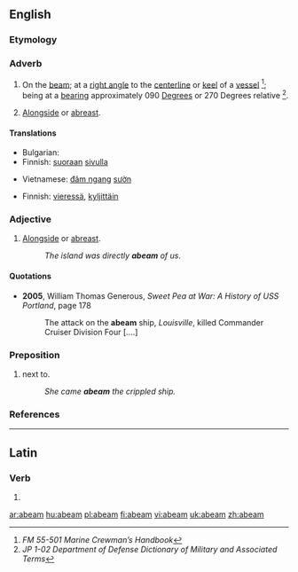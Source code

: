 ==English==

===Etymology===
{{prefix|a|beam}}

===Adverb===
{{en-adv}}

# {{nautical}} On the [[beam]]; at a [[right angle]] to the [[centerline]] or [[keel]] of a [[vessel]] <ref name="FM55-501">''FM 55-501 Marine Crewman’s Handbook''</ref>; being at a [[bearing]] approximately 090 [[degree|Degrees]] or 270 Degrees relative <ref name="JP102">''JP 1-02 Department of Defense Dictionary of Military and Associated Terms''</ref>.
# {{nautical}} [[alongside|Alongside]] or [[abreast]].

====Translations====
{{trans-top|on the beam}}
* Bulgarian: {{t|bg|мор: отстрани, перпендикулярно на кила на кораба|sc=Cyrl}}
* Finnish: [[suoraan]] [[sivu|sivulla]]
{{trans-mid}}
* Vietnamese: [[đâm ngang]] [[sườn]]
{{trans-bottom}}

{{trans-top|alongside}}
* Finnish: [[vieressä]], [[kyljittäin]]
{{trans-mid}}
{{trans-bottom}}

===Adjective===
{{en-adj}}

# {{nautical}} [[alongside|Alongside]] or [[abreast]].
#: ''The island was directly '''abeam''' of us.''

====Quotations====
* '''2005''', William Thomas Generous, ''Sweet Pea at War: A History of USS Portland'', page 178
*: The attack on the '''abeam''' ship, ''Louisville'', killed Commander Cruiser Division Four [....]

===Preposition===
{{en-prep}}

# {{nautical}} next to.
#: ''She came '''abeam''' the crippled ship.''

===References===
<references/>

----

==Latin==

===Verb===
{{la-verb-form|abeam}}

# {{conjugation of|[[abeo#Latin|abeō]]||1|s|pres|act|sub}}

[[ar:abeam]]
[[hu:abeam]]
[[pl:abeam]]
[[fi:abeam]]
[[vi:abeam]]
[[uk:abeam]]
[[zh:abeam]]